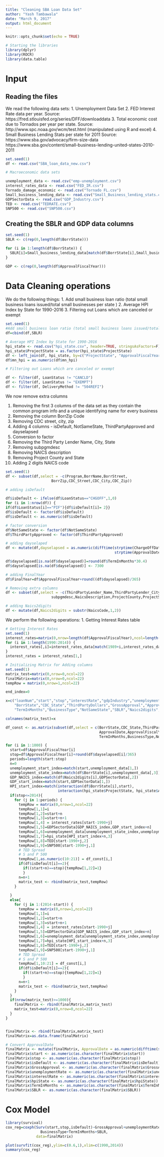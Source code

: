 ```yaml
---
title: "Cleaning SBA Loan Data Set"
author: "Yash Tambawala"
date: "March 9, 2017"
output: html_document
---
```


```r
knitr::opts_chunk$set(echo = TRUE)
```

```r
# Starting the libraries
library(dplyr)
library(ROCR)
library(data.table)
```


# Input

## Reading the files 

We read the following data sets:
1. Unemployment Data Set
2. FED Interest Rate data per year. 
Source: https://fred.stlouisfed.org/series/DFF/downloaddata
3. Total economic cost due to Tornados per year per state.
Source: http://www.spc.noaa.gov/wcm/test.html (manipulated using R and excel)
4. Small Business Lending Stats per state for 2011
Source:
https://www.sba.gov/advocacy/firm-size-data  https://www.sba.gov/content/small-business-lending-united-states-2010-2011


```r
set.seed(1)
df <- read.csv("SBA_loan_data_new.csv")

# Macroeconomic data sets 

unemployment_data <- read.csv("emp-unemployment.csv")
interest_rates_data <- read.csv("FED_IR.csv")
Tornado_damage_economic <- read.csv("Tornado FL.csv")
Small_business_lending_data <- read.csv("Small_Business_lending_stats.csv")
GDPSectorData <- read.csv("GDP_Industry.csv")
TED <- read.csv("TEDRATE.csv")
SNP500 <- read.csv("SNP500.csv")
```

## Creating the SBLR and GDP data columns

```r
set.seed(1)
SBLR <- c(rep(0,length(df$BorrState)))

for (i in 1:length(df$BorrState)) {
  SBLR[i]=Small_business_lending_data[match(df$BorrState[i],Small_business_lending_data$State),5]
}

GDP <- c(rep(0,length(df$ApprovalFiscalYear)))
```

# Data Cleaning operations

We do the following things:
1. Add small business loan ratio (total small business loans issued/total small businesses per state )
2. Average HPI Index by State for 1990-2016
3. Filtering out Loans which are canceled or exempt

```r
set.seed(1)
#Add small business loan ratio (total small business loans issued/total small businesses per state)
df=cbind(df,SBLR)

# Average HPI Index by State for 1990-2016
hpi_state <- read.csv("hpi_state.csv", header=TRUE, stringsAsFactors=F)
hpi_state$ProjectState = as.factor(hpi_state$ProjectState)
df <- left_join(df, hpi_state, by=c("ProjectState", "ApprovalFiscalYear"))
df$mn_hpi = as.numeric(df$mn_hpi)

# Filtering out Loans which are canceled or exempt

df <- filter(df, LoanStatus != "CANCLD")
df <- filter(df, LoanStatus != "EXEMPT")
df <- filter(df, DeliveryMethod != "504REFI")
```

We now remove extra columns

1. Removing the first 3 columns of the data set  as they contain the common program info and a unique identifying name for every business
2. Removing the column BorrZip Code
3. Removing CDC street, city, zip
4. Adding 4 columns - isDefault, NotSameState, ThirdPartyApproved and dayselapsed
5. Conversion to factor
6. Removing the Third Party Lender Name, City, State
7. Removing subpgmdesc
8. Removing NAICS description
9. Removing Project County and State
10. Adding 2 digits NAICS code

```r
set.seed(1)
df <- subset(df,select = -c(Program,BorrName,BorrStreet,
                     BorrZip,CDC_Street,CDC_City,CDC_Zip))

# adding isDefault

df$isDefault <- ifelse(df$LoanStatus=="CHGOFF",1,0)
for (i in 1:nrow(df)) {
if(df$LoanStatus[i]=="PIF"){df$isDefault[i]= 2}} 
df$isDefault <- factor(df$isDefault)
df$isDefault <- as.numeric(df$isDefault)

# factor conversion
df$NotSameState <- factor(df$NotSameState)
df$ThirdPartyApproved <- factor(df$ThirdPartyApproved)

# adding dayselaped
df <- mutate(df,dayselapsed = as.numeric(difftime(strptime(ChargeOffDate, format = "%m/%d/%Y"),
                                                  strptime(ApprovalDate, format = "%m/%d/%Y"))))

df$dayselapsed[is.na(df$dayselapsed)]=round(df$TermInMonths*30.4)
df$dayselapsed[is.na(df$dayselapsed)] <- 7300

# adding FinalYear
df$FinalYear=df$ApprovalFiscalYear+round((df$dayselapsed)/365)

# Removing extra columns
df <- subset(df,select = -c(ThirdPartyLender_Name,ThirdPartyLender_City,ThirdPartyLender_State,
                     subpgmdesc,NaicsDescription,ProjectCounty,ProjectState))

# adding Naics2digits
df <- mutate(df,Naics2digits = substr(NaicsCode,1,2))

```

We perform the following operations:
1. Getting Interest Rates table


```r
# Getting Interest Rates
set.seed(1)
interest_rates=matrix(0,nrow=length(df$ApprovalFiscalYear),ncol=length(1990:2014))
for (i in 1:length(1990:2014)) {
  interest_rates[,i]=interest_rates_data[match(1989+i,interest_rates_data$Year),2]
}
interest_rates = interest_rates[1,]

```


```r
# Initializing Matrix for Adding columns
set.seed(1)
matrix_test=matrix(0,nrow=0,ncol=22)
finalMatrix=matrix(0,nrow=0,ncol=22)
tempRow = matrix(0,nrow=1,ncol=22)

end_index=0

x=c("loanNum","start","stop","interestRate","gdpIndustry","unemploymentRate","hpiState","tedSpread","sandp500",
    "BorrState","CDC_State","ThirdPartyDollars","GrossApproval","ApprovalDate","ApprovalFiscalYear","DeliveryMethod",
    "TermInMonths","BusinessType","NotSameState","SBLR","Naics2digits","isDefault")

colnames(matrix_test)=x

df_const <- as.matrix(subset(df,select = c(BorrState,CDC_State,ThirdPartyDollars,GrossApproval,
                                           ApprovalDate,ApprovalFiscalYear,DeliveryMethod,
                                           TermInMonths,BusinessType,NotSameState,SBLR,Naics2digits)))

for (i in 1:1000) {
  start=df$ApprovalFiscalYear[i]
  stop=df$ApprovalFiscalYear[i]+round(df$dayselapsed[i]/365)
  periods=length(start:stop)     
  n=0
  unemployment_start_index=match(start,unemployment_data[1,])
  unemployment_state_index=match(df$BorrState[i],unemployment_data[,3])
  GDP_NAICS_index=match(df$Naics2digits[i],GDPSectorData[,2])
  GDP_start_index=match(start,GDPSectorData[1,])
  HPI_start_index=match(interaction(df$BorrState[i],start),
                        interaction(hpi_state$ProjectState, hpi_state$ApprovalFiscalYear))
  if(stop<=2014){
    for (j in 1:periods) { 
      tempRow = matrix(0,nrow=1,ncol=22)
      tempRow[1,1]=i
      tempRow[1,2]=start+n
      tempRow[1,3]=start+n+1
      tempRow[1,4] = interest_rates[start-1990+j]
      tempRow[1,5]=GDPSectorData[GDP_NAICS_index,GDP_start_index+n]
      tempRow[1,6]=unemployment_data[unemployment_state_index,unemployment_start_index+n]
      tempRow[1,7]=hpi_state[HPI_start_index+n,3]
      tempRow[1,8]=TED[start-1990+j,2]
      tempRow[1,9]=SNP500[start-1990+j,1]
      # TED Spread
      # S and P 500
      tempRow[1,as.numeric(10:21)] = df_const[i,]
      if(df$isDefault[i]==2){
        if((start+n)==stop){tempRow[1,22]=1}
        }
      n=n+1 
      matrix_test <- rbind(matrix_test,tempRow)
    }
    
  }
  else{
    for (j in 1:(2014-start)) {
      tempRow = matrix(0,nrow=1,ncol=22)
      tempRow[1,1]=i
      tempRow[1,2]=start+n
      tempRow[1,3]=start+n+1
      tempRow[1,4] = interest_rates[start-1990+j]
      tempRow[1,5]=GDPSectorData[GDP_NAICS_index,GDP_start_index+n]
      tempRow[1,6]=unemployment_data[unemployment_state_index,unemployment_start_index+n]
      tempRow[1,7]=hpi_state[HPI_start_index+n,3]
      tempRow[1,8]=TED[start-1990+j,2]
      tempRow[1,9]=SNP500[start-1990+j,1]
      # TED Spread
      # S and P 500
      tempRow[1,10:21] = df_const[i,]
      if(df$isDefault[i]==2){
        if((start+n)==stop){tempRow[1,22]=1}
        }
      n=n+1 
      matrix_test <- rbind(matrix_test,tempRow)
    }
  }
  if(nrow(matrix_test)>=1000){
    finalMatrix <- rbind(finalMatrix,matrix_test)
    matrix_test=matrix(0,nrow=0,ncol=22)
  }
}


finalMatrix <- rbind(finalMatrix,matrix_test)
finalMatrix=as.data.frame(finalMatrix)

# Convert ApprovalDate
finalMatrix <- mutate(finalMatrix, ApprovalDate = as.numeric(difftime(strptime(ApprovalDate, format ="%m/%d/%Y"),strptime("1/1/1990", format = "%m/%d/%Y")))) 
finalMatrix$start <- as.numeric(as.character(finalMatrix$start))
finalMatrix$stop <- as.numeric(as.character(finalMatrix$stop))
finalMatrix$isDefault <- as.numeric(as.character(finalMatrix$isDefault))
finalMatrix$GrossApproval <- as.numeric(as.character(finalMatrix$GrossApproval))
finalMatrix$unemploymentRate <- as.numeric(as.character(finalMatrix$unemploymentRate))
finalMatrix$interestRate <- as.numeric(as.character(finalMatrix$interestRate))
finalMatrix$hpiState <- as.numeric(as.character(finalMatrix$hpiState))
finalMatrix$TermInMonths <- as.numeric(as.character(finalMatrix$TermInMonths))
finalMatrix$SBLR <- as.numeric(as.character(finalMatrix$SBLR))


```

# Cox Model

```r
library(survival)
cox_reg=coxph(Surv(start,stop,isDefault)~GrossApproval+unemploymentRate+interestRate+hpiState+
                BusinessType+TermInMonths+SBLR,
              data=finalMatrix)

plot(survfit(cox_reg),ylim=c(0.6,1),xlim=c(1990,2014))
summary(cox_reg)

```

